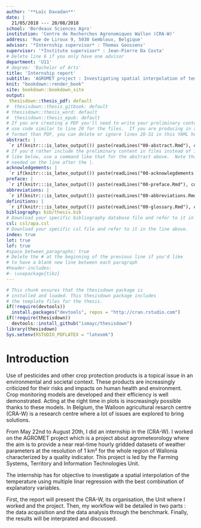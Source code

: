 ```yaml
---
author: '**Loïc Davadan**'
date: |
  21/05/2018 --- 20/08/2018
school: 'Bordeaux Sciences Agro'
institution: 'Centre de Recherches Agronomiques Wallon (CRA-W)'
address: 'Rue de Liroux 9, 5030 Gembloux, Belgique'
advisor: '*Internship supervisor* : Thomas Goossens'
supervisor: '*Institute supervisor* : Jean-Pierre Da Costa'
# Delete line 6 if you only have one advisor
department: 'U11'
# degree: 'Bachelor of Arts'
title: 'Internship report'
subtitle: 'AGROMET project : Investigating spatial interpolation of temperature using Multiple Linear Regression'
knit: "bookdown::render_book"
site: bookdown::bookdown_site
output: 
 thesisdown::thesis_pdf: default
#  thesisdown::thesis_gitbook: default 
# thesisdown::thesis_word: default
#  thesisdown::thesis_epub: default
# If you are creating a PDF you'll need to write your preliminary content here or
# use code similar to line 20 for the files.  If you are producing in a different
# format than PDF, you can delete or ignore lines 20-31 in this YAML header.
abstract: |
 `r if(knitr:::is_latex_output()) paste(readLines("00-abstract.Rmd"), collapse = '\n  ')`
# If you'd rather include the preliminary content in files instead of inline
# like below, use a command like that for the abstract above.  Note that a tab is 
# needed on the line after the |.
acknowledgements: | 
 `r if(knitr:::is_latex_output()) paste(readLines("00-acknowlegdements.Rmd"), collapse = '\n  ')`
preface: | 
 `r if(knitr:::is_latex_output()) paste(readLines("00-preface.Rmd"), collapse = '\n  ')`
abbreviations: | 
 `r if(knitr:::is_latex_output()) paste(readLines("00-abbreviations.Rmd"), collapse = '\n  ')` 
definitions: | 
 `r if(knitr:::is_latex_output()) paste(readLines("00-glossary.Rmd"), collapse = '\n  ')`  
bibliography: bib/thesis.bib
# Download your specific bibliography database file and refer to it in the line above.
csl: csl/apa.csl
# Download your specific csl file and refer to it in the line above.
index: true
lot: true
lof: true
#space_between_paragraphs: true
# Delete the # at the beginning of the previous line if you'd like
# to have a blank new line between each paragraph
#header-includes:
#- \usepackage{tikz}
---
```


<!--
Above is the YAML (YAML Ain't Markup Language) header that includes a lot of metadata used to produce the document.  Be careful with spacing in this header!

If you'd prefer to not include a Dedication, for example, simply delete lines 17 and 18 above or add a # before them to comment them out.  If you have other LaTeX packages you would like to include, delete the # before header-includes and list the packages after hyphens on new lines.

If you'd like to include a comment that won't be produced in your resulting file enclose it in a block like this.
-->

<!--
If you receive a duplicate label error after knitting, make sure to delete the index.Rmd file and then knit again.
-->

```r
# This chunk ensures that the thesisdown package is
# installed and loaded. This thesisdown package includes
# the template files for the thesis.
if(!require(devtools))
  install.packages("devtools", repos = "http://cran.rstudio.com")
if(!require(thesisdown))
  devtools::install_github("ismayc/thesisdown")
library(thesisdown)
Sys.setenv(RSTUDIO_PDFLATEX = "latexmk")
```

<!-- You'll need to include the order that you'd like Rmd files to appear in the _bookdown.yml file for
PDF files and also delete the # before rmd_files: there.  You'll want to not include 00(two-hyphens)prelim.Rmd
and 00-abstract.Rmd since they are handled in the YAML above differently for the PDF version.
-->

<!-- The {.unnumbered} option here means that the introduction will be "Chapter 0." You can also use {-} for no numbers
on chapters.
-->

# Introduction {.unnumbered}

Use of pesticides and other crop protection products is a topical issue in an environmental and societal context. These products are increasingly criticized for their risks and impacts on human health and environment. Crop monitoring models are developed and their efficiency is well demonstrated. Acting at the right time in plots is inscreasingly possible thanks to these models. In Belgium, the Walloon agricultural resarch centre (CRA-W) is a research centre where a lot of issues are explored to bring solutions. 

From May 22nd to August 20th, I did an internship in the (CRA-W). I worked on the AGROMET project which is a project about agrometeorology where the aim is to provide a near real-time hourly gridded datasets of weather parameters at the resolution of 1 km² for the whole region of Wallonia characterized by a quality indicator. This project is led by the Farming Systems, Territory and Information Technologies Unit.

The internship has for objective to investigate a spatial interpolation of the temperature using multiple linar regression with the best combination of explanatory variables. 

First, the report will present the CRA-W, its organisation, the Unit where I worked and the project. Then, my workflow will be detailed in two parts : the data acquisition and the data analysis through the benchmark. Finally, the results will be interprated and discussed.

